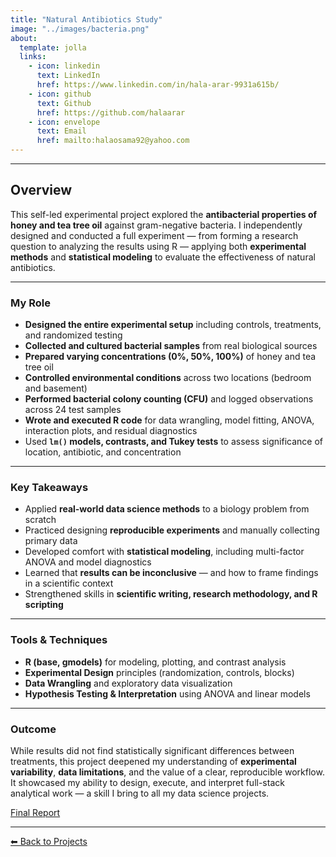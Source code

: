 ```yaml
---
title: "Natural Antibiotics Study"
image: "../images/bacteria.png"
about:
  template: jolla
  links:
    - icon: linkedin
      text: LinkedIn
      href: https://www.linkedin.com/in/hala-arar-9931a615b/
    - icon: github
      text: Github
      href: https://github.com/halaarar
    - icon: envelope
      text: Email
      href: mailto:halaosama92@yahoo.com
---
```



---

## Overview

This self-led experimental project explored the **antibacterial properties of honey and tea tree oil** against gram-negative bacteria. I independently designed and conducted a full experiment — from forming a research question to analyzing the results using R — applying both **experimental methods** and **statistical modeling** to evaluate the effectiveness of natural antibiotics.

---


### My Role

- **Designed the entire experimental setup** including controls, treatments, and randomized testing
- **Collected and cultured bacterial samples** from real biological sources
- **Prepared varying concentrations (0%, 50%, 100%)** of honey and tea tree oil
- **Controlled environmental conditions** across two locations (bedroom and basement)
- **Performed bacterial colony counting (CFU)** and logged observations across 24 test samples
- **Wrote and executed R code** for data wrangling, model fitting, ANOVA, interaction plots, and residual diagnostics
- Used **`lm()` models, contrasts, and Tukey tests** to assess significance of location, antibiotic, and concentration

---

### Key Takeaways

- Applied **real-world data science methods** to a biology problem from scratch
- Practiced designing **reproducible experiments** and manually collecting primary data
- Developed comfort with **statistical modeling**, including multi-factor ANOVA and model diagnostics
- Learned that **results can be inconclusive** — and how to frame findings in a scientific context
- Strengthened skills in **scientific writing, research methodology, and R scripting**

---

### Tools & Techniques

- **R (base, gmodels)** for modeling, plotting, and contrast analysis  
- **Experimental Design** principles (randomization, controls, blocks)  
- **Data Wrangling** and exploratory data visualization  
- **Hypothesis Testing & Interpretation** using ANOVA and linear models

---

### Outcome

While results did not find statistically significant differences between treatments, this project deepened my understanding of **experimental variability**, **data limitations**, and the value of a clear, reproducible workflow. It showcased my ability to design, execute, and interpret full-stack analytical work — a skill I bring to all my data science projects.




<div class="center-content">

  [Final Report](../folders/natural_antibiotics_report.pdf){.btn .btn-outline-dark}
  
</div>


---



[⬅ Back to Projects](../projects.qmd)